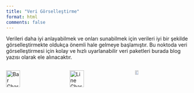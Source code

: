 ```yaml
---
title: "Veri Görselleştirme"
format: html
comments: false
---
```


Verileri daha iyi anlayabilmek ve onları sunabilmek için verileri iyi bir şekilde görselleştirmekte oldukça önemli hale gelmeye başlamıştır. Bu noktoda veri görselleştirmesi için kolay ve hızlı uyarlanabilir veri paketleri burada blog yazısı olarak ele alınacaktır.

::: columns
::: column
[![](/images/logo2.png){width="50%" title="Bar Chart"}](post/01-boxplot.html){title="Bar Chart"}
:::

::: column
[![](/images/logo2.png){width="50%" title="Line Chart"}](line-chart.html){title="Line Chart"}
:::

::: column
[![](/images/logo2.png){width="25%" title="Pie Chart"}](pie-chart.html){title="Pie Chart"}
:::
:::

